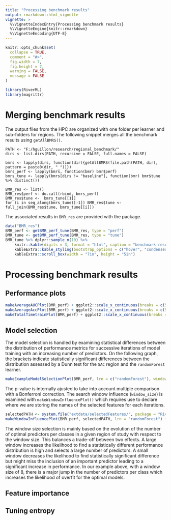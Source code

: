 ```yaml
---
title: "Processing benchmark results"
output: rmarkdown::html_vignette
vignette: >
  %\VignetteIndexEntry{Processing benchmark results}
  %\VignetteEngine{knitr::rmarkdown}
  %\VignetteEncoding{UTF-8}
---
```


```r
knitr::opts_chunk$set(
  collapse = TRUE,
  comment = "#>",
  fig.width = 7,
  fig.height = 7,
  warning = FALSE,
  message = FALSE
)
```

```r
library(RiverML)
library(magrittr)
```

# Merging benchmark results

The output files from the HPC are organized with one folder per learner and sub-folders for regions.
The following snippet merges all the benchmark results using `getAllBMRS()`.

```
PATH <- "F:/hguillon/research/regional_benchmark/"
dirs <- list.dirs(PATH, recursive = FALSE, full.names = FALSE)

bmrs <- lapply(dirs, function(dir){getAllBMRS(file.path(PATH, dir), pattern = paste0(dir, "_"))})
bmrs_perf <- lapply(bmrs, function(bmr) bmr$perf)
bmrs_tune <- lapply(bmrs[dirs != "baseline"], function(bmr) bmr$tune  %>% distinct())

BMR_res <- list()
BMR_res$perf <- do.call(rbind, bmrs_perf)
BMR_res$tune <-  bmrs_tune[[1]]
for (i in seq_along(bmrs_tune)[-1]) BMR_res$tune <- full_join(BMR_res$tune, bmrs_tune[[i]])
```

The associated results in `BMR_res` are provided with the package.

```r
data("BMR_res")
BMR_perf <- getBMR_perf_tune(BMR_res, type = "perf")
BMR_tune <- getBMR_perf_tune(BMR_res, type = "tune")
BMR_tune %>% dplyr::sample_n(10) %>%
	knitr::kable(digits = 3, format = "html", caption = "benchmark results") %>% 
	kableExtra::kable_styling(bootstrap_options = c("hover", "condensed")) %>% 
	kableExtra::scroll_box(width = "7in", height = "5in")
```

# Processing benchmark results

## Performance plots

```r
makeAverageAUCPlot(BMR_perf) + ggplot2::scale_x_continuous(breaks = c(5, 25, 50))
makeAverageAccPlot(BMR_perf) + ggplot2::scale_x_continuous(breaks = c(5, 25, 50))
makeTotalTimetrainPlot(BMR_perf) + ggplot2::scale_x_continuous(breaks = c(5, 25, 50))
```

## Model selection

The model selection is handled by examining statistical differences between the distribution of performance metrics for successive iterations of model training with an increasing number of predictors.
On the following graph, the brackets indicate statistically significant differences between the distribution assessed by a Dunn test for the `SAC` region and the `randomForest` learner.

```r
makeExampleModelSelectionPlot(BMR_perf, lrn = c("randomForest"), window_size = 7)[["SAC"]]
```

The p-value is internally ajusted to take into account multiple comparison with a Bonferroni correction.
The search window influence (`window_size`) is examined with `makeWindowInfluencePlot()` which requires use to declare where we are storing the names of the selected features for each iterations.

```r
selectedPATH <- system.file("extdata/selectedFeatures/", package = "RiverML")
makeWindowInfluencePlot(BMR_perf, selectedPATH, lrn = "randomForest") + ggplot2::xlim(c(0,20))
```

The window size selection is mainly based on the evolution of the number of optimal predictors per classes in a given region of study with respect to the window size.
This balances a trade-off between two effects.
A large window increases the likelihood to find a statistically different performance distribution is high and selects a large number of predictors.
A small window decreases the likelihood to find statistically significant difference but might miss the inclusion of an important predictor leading to a significant increase in performance.
In our example above, with a window size of 8, there is a major jump in the number of predictors per class which increases the likelihood of overfit for the optimal models.

## Feature importance

## Tuning entropy
